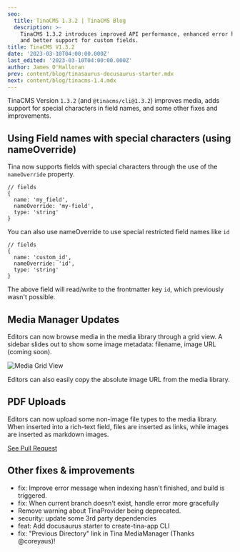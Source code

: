 ```yaml
---
seo:
  title: TinaCMS 1.3.2 | TinaCMS Blog
  description: >-
    TinaCMS 1.3.2 introduces improved API performance, enhanced error handling,
    and better support for custom fields.
title: TinaCMS V1.3.2
date: '2023-03-10T04:00:00.000Z'
last_edited: '2023-03-10T04:00:00.000Z'
author: James O'Halloran
prev: content/blog/tinasaurus-docusaurus-starter.mdx
next: content/blog/tinacms-1.4.mdx
---
```


TinaCMS Version `1.3.2` (and `@tinacms/cli@1.3.2`) improves media, adds support for special characters in field names, and some other fixes and improvements.

## Using Field names with special characters (using nameOverride)

Tina now supports fields with special characters through the use of the `nameOverride` property.

```
// fields
{
  name: 'my_field',
  nameOverride: 'my-field',
  type: 'string'
}
```

You can also use nameOverride to use special restricted field names like `id`

```
// fields
{
  name: 'custom_id',
  nameOverride: 'id',
  type: 'string'
}
```

The above field will read/write to the frontmatter key `id`, which previously wasn't possible.

## Media Manager Updates

Editors can now browse media in the media library through a grid view. A sidebar slides out to show some image metadata: filename, image URL (coming soon).

![Media Grid View](/img/blog/tina-v-1.3.2/media-manager_uuaotf.png "Media Grid View")

Editors can also easily copy the absolute image URL from the media library.

## PDF Uploads

Editors can now upload some non-image file types to the media library. When inserted into a rich-text field, files are inserted as links, while images are inserted as markdown images.

[See Pull Request](https://github.com/tinacms/tinacms/pull/3655)

## Other fixes & improvements

* fix: Improve error message when indexing hasn't finished, and build is triggered.
* fix: When current branch doesn't exist, handle error more gracefully
* Remove warning about TinaProvider being deprecated.
* security: update some 3rd party dependencies
* feat: Add docusaurus starter to create-tina-app CLI
* fix: "Previous Directory" link in Tina MediaManager (Thanks @coreyaus)!

